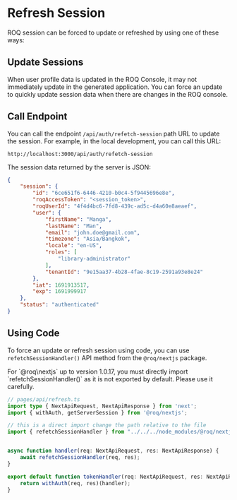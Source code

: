 
# Refresh Session

ROQ session can be forced to update or refreshed by using one of these ways:

## Update Sessions

When user profile data is updated in the ROQ Console, it may not immediately update in the generated application. You can force an update to quickly update session data when there are changes in the ROQ console.

## Call Endpoint

You can call the endpoint `/api/auth/refetch-session` path URL to update the session. For example, in the local development, you can call this URL:

```shell
http://localhost:3000/api/auth/refetch-session
```

The session data returned by the server is JSON:

```json
{
    "session": {
        "id": "6ce651f6-6446-4210-b0c4-5f9445696e8e",
        "roqAccessToken": "<session_token>",
        "roqUserId": "4f4d4bc6-7fd8-439c-ad5c-d4a60e8aeaef",
        "user": {
            "firstName": "Manga",
            "lastName": "Man",
            "email": "john.doe@gmail.com",
            "timezone": "Asia/Bangkok",
            "locale": "en-US",
            "roles": [
                "library-administrator"
            ],
            "tenantId": "9e15aa37-4b28-4fae-8c19-2591a93e8e24"
        },
        "iat": 1691913517,
        "exp": 1691999917
    },
    "status": "authenticated"
}
```

## Using Code

To force an update or refresh session using code, you can use `refetchSessionHandler()` API method from the `@roq/nextjs` package.

<Callout type="warning">
For `@roq\nextjs`  up to version 1.0.17, you must directly import `refetchSessionHandler()` as it is not exported by default. Please use it carefully.
</Callout>

```ts
// pages/api/refresh.ts
import type { NextApiRequest, NextApiResponse } from 'next';
import { withAuth, getServerSession } from '@roq/nextjs';

// this is a direct import change the path relative to the file
import { refetchSessionHandler } from "../../../node_modules/@roq/nextjs/dist/src/handlers/refetch-session";


async function handler(req: NextApiRequest, res: NextApiResponse) {
    await refetchSessionHandler(req, res);
}

export default function tokenHandler(req: NextApiRequest, res: NextApiResponse) {
    return withAuth(req, res)(handler);
}

```

